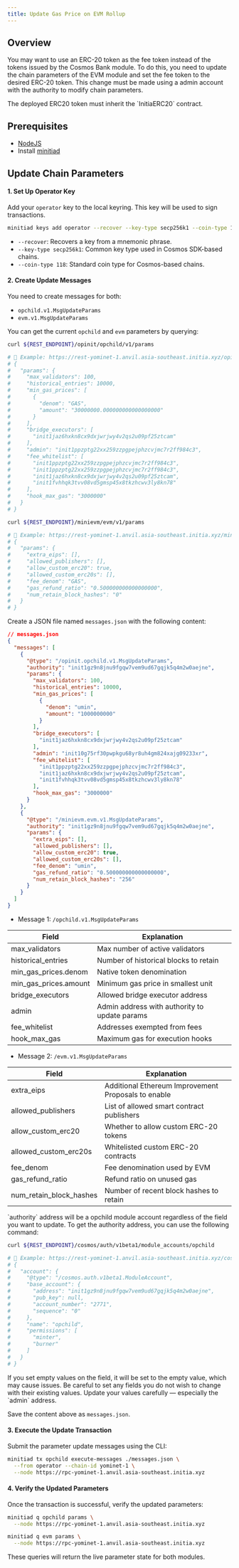```yaml
---
title: Update Gas Price on EVM Rollup
---
```


## Overview

You may want to use an ERC-20 token as the fee token instead of the tokens issued by the Cosmos Bank module. To do this, you need to update the chain parameters of the EVM module and set the fee token to the desired ERC-20 token. This change must be made using a admin account with the authority to modify chain parameters.

<Warning>
The deployed ERC20 token must inherit the `InitiaERC20` contract.
</Warning>

## Prerequisites

- [NodeJS](https://nodejs.org)
- Install [minitiad](/developers/developer-guides/tools/clis/minitiad-cli/introduction.mdx)

## Update Chain Parameters

#### 1. Set Up Operator Key

Add your `operator` key to the local keyring. This key will be used to sign transactions.

```bash
minitiad keys add operator --recover --key-type secp256k1 --coin-type 118
```

- `--recover`: Recovers a key from a mnemonic phrase.
- `--key-type secp256k1`: Common key type used in Cosmos SDK-based chains.
- `--coin-type 118`: Standard coin type for Cosmos-based chains.

#### 2. Create Update Messages

You need to create messages for both:

- `opchild.v1.MsgUpdateParams`
- `evm.v1.MsgUpdateParams`

You can get the current `opchild` and `evm` parameters by querying:

```bash
curl ${REST_ENDPOINT}/opinit/opchild/v1/params

# 📌 Example: https://rest-yominet-1.anvil.asia-southeast.initia.xyz/opinit/opchild/v1/params
# {
#   "params": {
#     "max_validators": 100,
#     "historical_entries": 10000,
#     "min_gas_prices": [
#       {
#         "denom": "GAS",
#         "amount": "30000000.000000000000000000"
#       }
#     ],
#     "bridge_executors": [
#       "init1jaz6hxkn8cx9dxjwrjwy4v2qs2u09pf25ztcam"
#     ],
#     "admin": "init1ppzptg22xx259zzpgpejphzcvjmc7r2ff984c3",
#     "fee_whitelist": [
#       "init1ppzptg22xx259zzpgpejphzcvjmc7r2ff984c3",
#       "init1ppzptg22xx259zzpgpejphzcvjmc7r2ff984c3",
#       "init1jaz6hxkn8cx9dxjwrjwy4v2qs2u09pf25ztcam",
#       "init1fvhhqk3tvv08vd5gmsp45x8tkzhcwv3ly8kn78"
#     ],
#     "hook_max_gas": "3000000"
#   }
# }

curl ${REST_ENDPOINT}/minievm/evm/v1/params

# 📌 Example: https://rest-yominet-1.anvil.asia-southeast.initia.xyz/minievm/evm/v1/params
# {
#   "params": {
#     "extra_eips": [],
#     "allowed_publishers": [],
#     "allow_custom_erc20": true,
#     "allowed_custom_erc20s": [],
#     "fee_denom": "GAS",
#     "gas_refund_ratio": "0.500000000000000000",
#     "num_retain_block_hashes": "0"
#   }
# }
```

Create a JSON file named `messages.json` with the following content:

```json
// messages.json
{
  "messages": [
    {
      "@type": "/opinit.opchild.v1.MsgUpdateParams",
      "authority": "init1gz9n8jnu9fgqw7vem9ud67gqjk5q4m2w0aejne",
      "params": {
        "max_validators": 100,
        "historical_entries": 10000,
        "min_gas_prices": [
          {
            "denom": "umin",
            "amount": "1000000000" 
          }
        ],
        "bridge_executors": [
          "init1jaz6hxkn8cx9dxjwrjwy4v2qs2u09pf25ztcam"
        ],
        "admin": "init10g75rf30pwpkgu68yr8uh4gm824xajg09233xr",
        "fee_whitelist": [
          "init1ppzptg22xx259zzpgpejphzcvjmc7r2ff984c3",
          "init1jaz6hxkn8cx9dxjwrjwy4v2qs2u09pf25ztcam",
          "init1fvhhqk3tvv08vd5gmsp45x8tkzhcwv3ly8kn78"
        ],
        "hook_max_gas": "3000000"
      }
    },
    {
      "@type": "/minievm.evm.v1.MsgUpdateParams",
      "authority": "init1gz9n8jnu9fgqw7vem9ud67gqjk5q4m2w0aejne",
      "params": {
        "extra_eips": [],
        "allowed_publishers": [],
        "allow_custom_erc20": true,
        "allowed_custom_erc20s": [],
        "fee_denom": "umin",
        "gas_refund_ratio": "0.500000000000000000",
        "num_retain_block_hashes": "256"
      }
    }
  ]
}
```

- Message 1: `/opchild.v1.MsgUpdateParams`

| Field                        | Explanation                                                      |
|------------------------------|------------------------------------------------------------------|
| max_validators               | Max number of active validators                                  |
| historical_entries           | Number of historical blocks to retain                            |
| min_gas_prices.denom         | Native token denomination                                        |
| min_gas_prices.amount        | Minimum gas price in smallest unit                               |
| bridge_executors             | Allowed bridge executor address                                  |
| admin                        | Admin address with authority to update params                    |
| fee_whitelist                | Addresses exempted from fees                                     |
| hook_max_gas                 | Maximum gas for execution hooks                                  |


- Message 2: `/evm.v1.MsgUpdateParams`

| Field                        | Explanation                                                      |
|------------------------------|------------------------------------------------------------------|
| extra_eips                   | Additional Ethereum Improvement Proposals to enable              |
| allowed_publishers           | List of allowed smart contract publishers                        |
| allow_custom_erc20           | Whether to allow custom ERC-20 tokens                            |
| allowed_custom_erc20s        | Whitelisted custom ERC-20 contracts                              |
| fee_denom                    | Fee denomination used by EVM                                     |
| gas_refund_ratio             | Refund ratio on unused gas                                       |
| num_retain_block_hashes      | Number of recent block hashes to retain                          |

<Tip>
`authority` address will be a opchild module account regardless of the field you want to update.
To get the authority address, you can use the following command:

```bash
curl ${REST_ENDPOINT}/cosmos/auth/v1beta1/module_accounts/opchild

# 📌 Example: https://rest-yominet-1.anvil.asia-southeast.initia.xyz/cosmos/auth/v1beta1/module_accounts/opchild
# {
#   "account": {
#     "@type": "/cosmos.auth.v1beta1.ModuleAccount",
#     "base_account": {
#       "address": "init1gz9n8jnu9fgqw7vem9ud67gqjk5q4m2w0aejne",
#       "pub_key": null,
#       "account_number": "2771",
#       "sequence": "0"
#     },
#     "name": "opchild",
#     "permissions": [
#       "minter",
#       "burner"
#     ]
#   }
# }
```
</Tip>

<Warning>
If you set empty values on the field, it will be set to the empty value, which may cause issues.
Be careful to set any fields you do not wish to change with their existing values.
Update your values carefully — especially the `admin` address.
</Warning>

Save the content above as `messages.json`.

#### 3. Execute the Update Transaction

Submit the parameter update messages using the CLI:

```bash
minitiad tx opchild execute-messages ./messages.json \
  --from operator --chain-id yominet-1 \
  --node https://rpc-yominet-1.anvil.asia-southeast.initia.xyz
```

#### 4. Verify the Updated Parameters

Once the transaction is successful, verify the updated parameters:

```bash
minitiad q opchild params \
  --node https://rpc-yominet-1.anvil.asia-southeast.initia.xyz

minitiad q evm params \
  --node https://rpc-yominet-1.anvil.asia-southeast.initia.xyz
```

These queries will return the live parameter state for both modules.